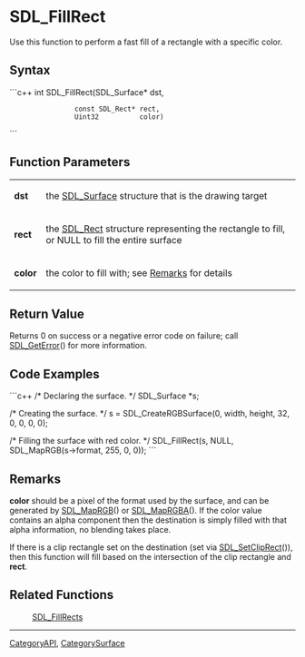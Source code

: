 
= SDL_FillRect =
Use this function to perform a fast fill of a rectangle with a specific color.


== Syntax ==
```c++
int SDL_FillRect(SDL_Surface*    dst,
                 const SDL_Rect* rect,
                 Uint32          color)
```

== Function Parameters ==
{|
|'''dst'''
|the [[SDL_Surface]] structure that is the drawing target
|-
|'''rect'''
|the [[SDL_Rect]] structure representing the rectangle to fill, or NULL to fill the entire surface
|-
|'''color'''
|the color to fill with; see [[#Remarks|Remarks]] for details
|}

== Return Value ==
Returns 0 on success or a negative error code on failure; call [[SDL_GetError]]() for more information.

== Code Examples ==
```c++
/* Declaring the surface. */
SDL_Surface *s;

/* Creating the surface. */
s = SDL_CreateRGBSurface(0, width, height, 32, 0, 0, 0, 0);

/* Filling the surface with red color. */
SDL_FillRect(s, NULL, SDL_MapRGB(s->format, 255, 0, 0));
```

== Remarks ==
'''color''' should be a pixel of the format used by the surface, and can be generated by [[SDL_MapRGB]]() or [[SDL_MapRGBA]]().  If the color value contains an alpha component then the destination is simply filled with that alpha information, no blending takes place.

If there is a clip rectangle set on the destination (set via [[SDL_SetClipRect]]()), then this function will fill based on the intersection of the clip rectangle and '''rect'''.


== Related Functions ==
:[[SDL_FillRects]]

----
[[CategoryAPI]], [[CategorySurface]]
